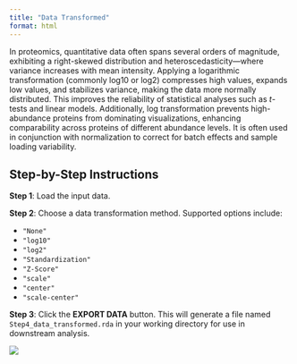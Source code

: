 ---
title: "Data Transformed"
format: html
---

In proteomics, quantitative data often spans several orders of magnitude, exhibiting a right-skewed distribution and heteroscedasticity—where variance increases with mean intensity. Applying a logarithmic transformation (commonly log10 or log2) compresses high values, expands low values, and stabilizes variance, making the data more normally distributed. This improves the reliability of statistical analyses such as *t*-tests and linear models. Additionally, log transformation prevents high-abundance proteins from dominating visualizations, enhancing comparability across proteins of different abundance levels. It is often used in conjunction with normalization to correct for batch effects and sample loading variability.

## Step-by-Step Instructions

**Step 1**: Load the input data.

**Step 2**: Choose a data transformation method. Supported options include:

- `"None"`
- `"log10"`
- `"log2"`
- `"Standardization"`
- `"Z-Score"`
- `"scale"`
- `"center"`
- `"scale-center"`

**Step 3**: Click the **EXPORT DATA** button. This will generate a file named `Step4_data_transformed.rda` in your working directory for use in downstream analysis.

![](https://pic1.imgdb.cn/item/68c7d757c5157e1a88069c9b.png)
